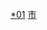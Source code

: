 [[Category:广安行政区划|*01]]
[[Category:四川各市州县级行政区|市]]
<br>{{hideh
|Head = 广安各区县市所辖乡镇与街道
|FrameStyle   = border:solid 1px #0000ff;
|HeadStyle    = text-align:left;background:transparent;
|ContentStyle = background: #FFFFE0;
}}
{{edit|Template:广安市广安区行政区划}}{{广安市广安区行政区划|state=expanded}}<br>
{{edit|Template:华蓥市行政区划}}{{华蓥市行政区划|state=expanded}}<br>
{{edit|Template:岳池县行政区划}}{{岳池县行政区划|state=expanded}}<br>
{{edit|Template:武胜县行政区划}}{{武胜县行政区划|state=expanded}}<br>
{{hidef}}